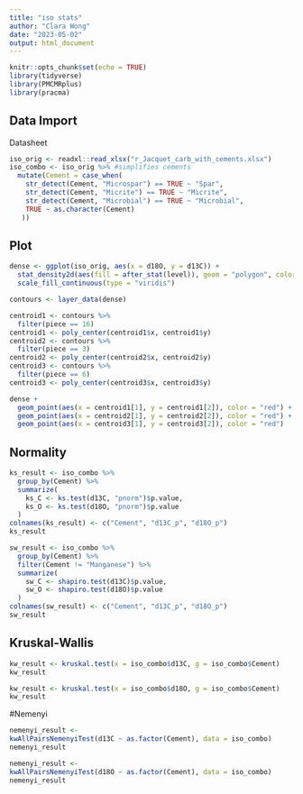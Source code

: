 ```yaml
---
title: "iso stats"
author: "Clara Wong"
date: "2023-05-02"
output: html_document
---
```


```r
knitr::opts_chunk$set(echo = TRUE)
library(tidyverse)
library(PMCMRplus)
library(pracma)
```

## Data Import
Datasheet
```r
iso_orig <- readxl::read_xlsx("r_Jacquet_carb_with_cements.xlsx")
iso_combo <- iso_orig %>% #simplifies cements
  mutate(Cement = case_when(
    str_detect(Cement, "Microspar") == TRUE ~ "Spar",
    str_detect(Cement, "Micrite") == TRUE ~ "Micrite",
    str_detect(Cement, "Microbial") == TRUE ~ "Microbial",
    TRUE ~ as.character(Cement)
   ))
```

## Plot
```r
dense <- ggplot(iso_orig, aes(x = d18O, y = d13C)) +
  stat_density2d(aes(fill = after_stat(level)), geom = "polygon", color = "white") +
  scale_fill_continuous(type = "viridis")

contours <- layer_data(dense)

centroid1 <- contours %>%
  filter(piece == 16)
centroid1 <- poly_center(centroid1$x, centroid1$y)
centroid2 <- contours %>%
  filter(piece == 3)
centroid2 <- poly_center(centroid2$x, centroid2$y)
centroid3 <- contours %>%
  filter(piece == 6)
centroid3 <- poly_center(centroid3$x, centroid3$y)

dense + 
  geom_point(aes(x = centroid1[1], y = centroid1[2]), color = "red") +
  geom_point(aes(x = centroid2[1], y = centroid2[2]), color = "red") +
  geom_point(aes(x = centroid3[1], y = centroid3[2]), color = "red") 
```

## Normality
```r
ks_result <- iso_combo %>%
  group_by(Cement) %>%
  summarize(
    ks_C <- ks.test(d13C, "pnorm")$p.value,
    ks_O <- ks.test(d18O, "pnorm")$p.value
  )
colnames(ks_result) <- c("Cement", "d13C_p", "d18O_p")
ks_result
```

```r
sw_result <- iso_combo %>%
  group_by(Cement) %>%
  filter(Cement != "Manganese") %>%
  summarize(
    sw_C <- shapiro.test(d13C)$p.value,
    sw_O <- shapiro.test(d18O)$p.value
  )
colnames(sw_result) <- c("Cement", "d13C_p", "d18O_p")
sw_result
```


## Kruskal-Wallis
```r
kw_result <- kruskal.test(x = iso_combo$d13C, g = iso_combo$Cement)
kw_result
```
```r
kw_result <- kruskal.test(x = iso_combo$d18O, g = iso_combo$Cement)
kw_result
```

#Nemenyi
```r
nemenyi_result <-
kwAllPairsNemenyiTest(d13C ~ as.factor(Cement), data = iso_combo)
nemenyi_result
```
```r
nemenyi_result <-
kwAllPairsNemenyiTest(d18O ~ as.factor(Cement), data = iso_combo)
nemenyi_result
```